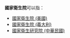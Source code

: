 '''國家衛生院'''可以指：
*[[國家衛生院_(美國)|國家衛生院 (美國)]]
*[[國家衛生院_(義大利)|國家衛生院 (義大利)]]
*[[國家衛生研究院_(中華民國)|國家衛生研究院 (中華民國)]]
{{Disambig|Cat=組織機構消歧義}}